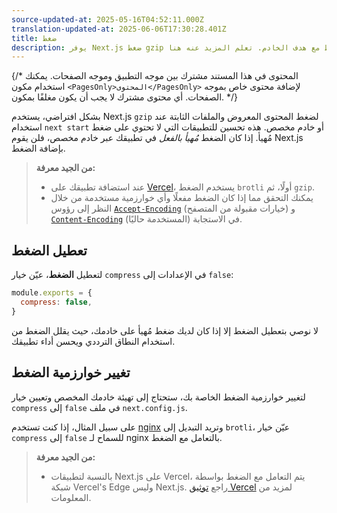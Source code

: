 ```yaml
---
source-updated-at: 2025-05-16T04:52:11.000Z
translation-updated-at: 2025-06-06T17:30:28.401Z
title: ضغط
description: يوفر Next.js ضغط gzip لضغط المحتوى المعروض والملفات الثابتة، ويعمل فقط مع هدف الخادم. تعلم المزيد عنه هنا.
---
```


{/* المحتوى في هذا المستند مشترك بين موجه التطبيق وموجه الصفحات. يمكنك استخدام مكون `<PagesOnly>المحتوى</PagesOnly>` لإضافة محتوى خاص بموجه الصفحات. أي محتوى مشترك لا يجب أن يكون مغلفًا بمكون. */}

بشكل افتراضي، يستخدم Next.js `gzip` لضغط المحتوى المعروض والملفات الثابتة عند استخدام `next start` أو خادم مخصص. هذه تحسين للتطبيقات التي لا تحتوي على ضغط مُهيأ. إذا كان الضغط _مُهيأ بالفعل_ في تطبيقك عبر خادم مخصص، فلن يقوم Next.js بإضافة الضغط.

> **من الجيد معرفة:**
>
> - عند استضافة تطبيقك على [Vercel](https://vercel.com/docs/edge-network/compression)، يستخدم الضغط `brotli` أولًا، ثم `gzip`.
> - يمكنك التحقق مما إذا كان الضغط مفعلًا وأي خوارزمية مستخدمة من خلال النظر إلى رؤوس [`Accept-Encoding`](https://developer.mozilla.org/en-US/docs/Web/HTTP/Headers/Accept-Encoding) (خيارات مقبولة من المتصفح) و [`Content-Encoding`](https://developer.mozilla.org/en-US/docs/Web/HTTP/Headers/Content-Encoding) (المستخدمة حاليًا) في الاستجابة.

## تعطيل الضغط

لتعطيل **الضغط**، عيّن خيار `compress` في الإعدادات إلى `false`:

```js filename="next.config.js"
module.exports = {
  compress: false,
}
```

لا نوصي بتعطيل الضغط إلا إذا كان لديك ضغط مُهيأ على خادمك، حيث يقلل الضغط من استخدام النطاق الترددي ويحسن أداء تطبيقك.

## تغيير خوارزمية الضغط

لتغيير خوارزمية الضغط الخاصة بك، ستحتاج إلى تهيئة خادمك المخصص وتعيين خيار `compress` إلى `false` في ملف `next.config.js`.

على سبيل المثال، إذا كنت تستخدم [nginx](https://www.nginx.com/) وتريد التبديل إلى `brotli`، عيّن خيار `compress` إلى `false` للسماح لـ nginx بالتعامل مع الضغط.

> **من الجيد معرفة:**
>
> - بالنسبة لتطبيقات Next.js على Vercel، يتم التعامل مع الضغط بواسطة شبكة Vercel's Edge وليس Next.js. راجع [توثيق Vercel](https://vercel.com/docs/edge-network/compression) لمزيد من المعلومات.